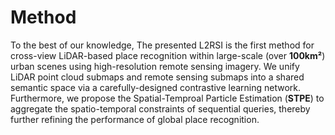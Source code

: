 # Method
To the best of our knowledge, The presented L2RSI is the first method for cross-view LiDAR-based place recognition within large-scale (over **100km²**) urban scenes using high-resolution remote sensing imagery. We unify LiDAR point cloud submaps and remote sensing submaps into a shared semantic space via a carefully-designed contrastive learning network. Furthermore, we propose the Spatial-Temproal Particle Estimation (**STPE**) to aggregate the spatio-temporal constraints of sequential queries, thereby further refining the performance of global place recognition.
